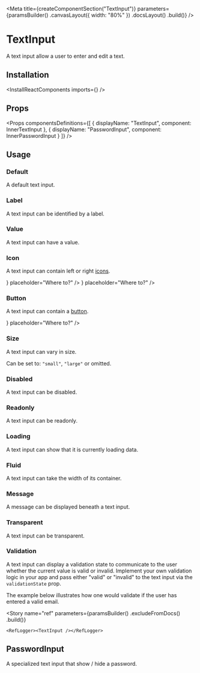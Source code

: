 
<Meta
    title={createComponentSection("TextInput")}
    parameters={paramsBuilder()
        .canvasLayout({ width: "80%" })
        .docsLayout(<ReactComponentsLayout sourcePath="/packages/react-components/src/input/src" />)
        .build()}
/>

# TextInput

A text input allow a user to enter and edit a text.

## Installation

<InstallReactComponents imports={<Imports />} />

## Props

<Props
    componentsDefinitions={[
        { displayName: "TextInput", component: InnerTextInput },
        { displayName: "PasswordInput", component: InnerPasswordInput }
    ]}
/>

## Usage

### Default

A default text input.

<Preview>
    <Story name="default">
        <TextInput placeholder="Where to?" />
    </Story>
</Preview>

### Label

A text input can be identified by a label.

<Preview>
    <Story name="label">
        <Inline>
            <TextInput label="Where to?" />
            <TextInput label="Where to?" required />
        </Inline>
    </Story>
</Preview>

### Value

A text input can have a value.

<Preview>
    <Story name="value">
        <TextInput defaultValue="Deep space" placeholder="Where to?" />
    </Story>
</Preview>

### Icon

A text input can contain left or right [icons](?path=/docs/materials-icons--page).

<Preview>
    <Story name="icon">
        <Inline>
            <TextInput iconLeft={<MagnifierIcon />} placeholder="Where to?" />
            <TextInput iconRight={<MagnifierIcon />} placeholder="Where to?" />
        </Inline>
    </Story>
</Preview>

### Button

A text input can contain a [button](?path=/docs/components-button--default-story).

<Preview>
    <Story name="button">
        <Inline>
            <TextInput button={<IconButton><CrossIcon /></IconButton>} placeholder="Where to?" />
        </Inline>
    </Story>
</Preview>

### Size

A text input can vary in size.

Can be set to: `"small"`, `"large"` or omitted.

<Preview>
    <Story name="size">
        <Inline align="end">
            <TextInput size="small" placeholder="Where to?" />
            <TextInput placeholder="Where to?" />
            <TextInput size="large" placeholder="Where to?" />
        </Inline>
    </Story>
</Preview>

### Disabled

A text input can be disabled.

<Preview>
    <Story name="disabled">
        <TextInput disabled placeholder="Where to?" />
    </Story>
</Preview>

### Readonly

A text input can be readonly.

<Preview>
    <Story name="readonly">
        <TextInput readOnly value="Deep space" />
    </Story>
</Preview>

### Loading

A text input can show that it is currently loading data.

<Preview>
    <Story name="loading">
        <TextInput loading />
    </Story>
</Preview>

### Fluid

A text input can take the width of its container.

<Preview>
    <Story name="fluid">
        <TextInput fluid placeholder="Where to?" />
    </Story>
</Preview>

### Message

A message can be displayed beneath a text input.

<Preview>
    <Story name="help">
        <Inline>
            <TextInput help="Your space id is a 9-digit number on the top right corner of your membership card." label="Space ID" placeholder="999-999-999" />
            <TextInput invalidMessage="Invalid space id." validationState="invalid" label="Space ID" defaultValue="ABC-DEF-HIJ" />
            <TextInput validMessage="Have a safe flight!" validationState="valid" label="Space ID" defaultValue="123-456-789" />
        </Inline>
    </Story>
</Preview>

### Transparent

A text input can be transparent.

<Preview>
    <Story name="transparent">
        <TextInput variant="transparent" placeholder="Where to?" />
    </Story>
</Preview>

### Validation

A text input can display a validation state to communicate to the user whether the current value is valid or invalid. Implement your own validation logic in your app and pass either "valid" or "invalid" to the text input via the `validationState` prop.

The example below illustrates how one would validate if the user has entered a valid email.

<FilePreview filePath="/input/stories/EmailValidation">
    <EmailValidation />
</FilePreview>

<Story
    name="ref"
    parameters={paramsBuilder()
        .excludeFromDocs()
        .build()}
>
    <RefLogger><TextInput /></RefLogger>
</Story>

## PasswordInput

A specialized text input that show / hide a password.

<Preview>
    <Story name="password">
        <PasswordInput />
    </Story>
</Preview>
